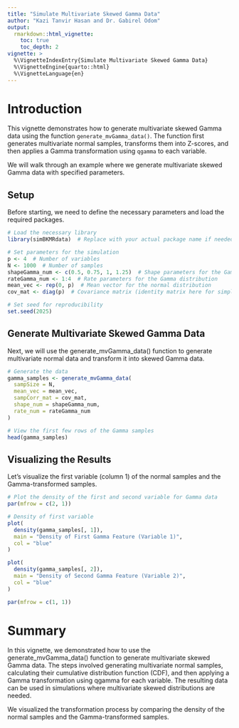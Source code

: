 ```yaml
---
title: "Simulate Multivariate Skewed Gamma Data"
author: "Kazi Tanvir Hasan and Dr. Gabirel Odom"
output: 
  rmarkdown::html_vignette:
    toc: true
    toc_depth: 2
vignette: >
  %\VignetteIndexEntry{Simulate Multivariate Skewed Gamma Data}
  %\VignetteEngine{quarto::html}
  %\VignetteLanguage{en}
---
```



# Introduction

This vignette demonstrates how to generate multivariate skewed Gamma data using the function `generate_mvGamma_data()`. The function first generates multivariate normal samples, transforms them into Z-scores, and then applies a Gamma transformation using `qgamma` to each variable.

We will walk through an example where we generate multivariate skewed Gamma data with specified parameters.


## Setup

Before starting, we need to define the necessary parameters and load the required packages.

```r
# Load the necessary library
library(simBKMRdata)  # Replace with your actual package name if needed

# Set parameters for the simulation
p <- 4  # Number of variables
N <- 1000  # Number of samples
shapeGamma_num <- c(0.5, 0.75, 1, 1.25)  # Shape parameters for the Gamma distribution
rateGamma_num <- 1:4  # Rate parameters for the Gamma distribution
mean_vec <- rep(0, p)  # Mean vector for the normal distribution
cov_mat <- diag(p)  # Covariance matrix (identity matrix here for simplicity)

# Set seed for reproducibility
set.seed(2025)
```


## Generate Multivariate Skewed Gamma Data
Next, we will use the generate_mvGamma_data() function to generate multivariate normal data and transform it into skewed Gamma data.

```r
# Generate the data
gamma_samples <- generate_mvGamma_data(
  sampSize = N,
  mean_vec = mean_vec,
  sampCorr_mat = cov_mat,
  shape_num = shapeGamma_num,
  rate_num = rateGamma_num
)

# View the first few rows of the Gamma samples
head(gamma_samples)
```


## Visualizing the Results
Let's visualize the first variable (column 1) of the normal samples and the Gamma-transformed samples.

```r
# Plot the density of the first and second variable for Gamma data
par(mfrow = c(2, 1))

# Density of first variable
plot(
  density(gamma_samples[, 1]), 
  main = "Density of First Gamma Feature (Variable 1)", 
  col = "blue"
)

plot(
  density(gamma_samples[, 2]), 
  main = "Density of Second Gamma Feature (Variable 2)", 
  col = "blue"
)

par(mfrow = c(1, 1))
```



# Summary

In this vignette, we demonstrated how to use the generate_mvGamma_data() function to generate multivariate skewed Gamma data. The steps involved generating multivariate normal samples, calculating their cumulative distribution function (CDF), and then applying a Gamma transformation using qgamma for each variable. The resulting data can be used in simulations where multivariate skewed distributions are needed.

We visualized the transformation process by comparing the density of the normal samples and the Gamma-transformed samples.
